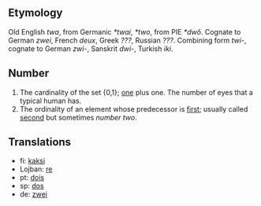 == Etymology ==
Old English ''twa'', from Germanic ''*twai'', ''*two'', from PIE ''*dwô''. Cognate to German ''zwei'', French ''deux'', Greek ''???'', Russian ''???''. Combining form ''twi-'', cognate to German ''zwi-'', Sanskrit ''dwi-'', Turkish ''iki''.

== Number ==
# The cardinality of the set {0,1}; [[one]] plus one. The number of eyes that a typical human has.
# The ordinality of an element whose predecessor is [[first]]; usually called [[second]] but sometimes ''number two''.

== Translations ==
*fi: [[kaksi]]
*Lojban: [[re]]
*pt: [[dois]]
*sp: [[dos]]
*de: [[zwei]]